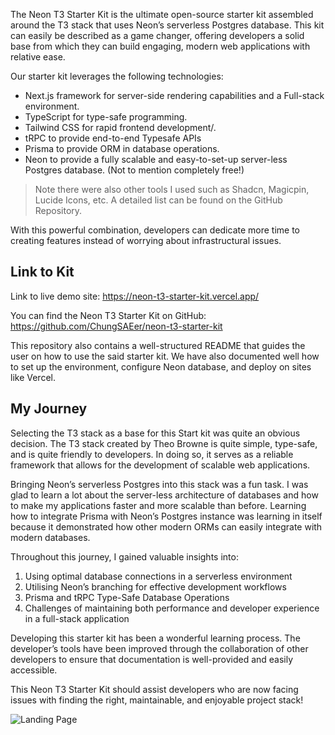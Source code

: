 
<BlogTitle slug="neon-t3-starter-kit-supercharging-web-development-with-serverless-postgres" />

The Neon T3 Starter Kit is the ultimate open-source starter kit assembled around the T3 stack that uses Neon’s serverless Postgres database. This kit can easily be described as a game changer, offering developers a solid base from which they can build engaging, modern web applications with relative ease.

Our starter kit leverages the following technologies:

- Next.js framework for server-side rendering capabilities and a Full-stack environment.
- TypeScript for type-safe programming.
- Tailwind CSS for rapid frontend development/\.
- tRPC to provide end-to-end Typesafe APIs
- Prisma to provide ORM in database operations.
- Neon to provide a fully scalable and easy-to-set-up server-less Postgres database. (Not to mention completely free!)

> Note there were also other tools I used such as Shadcn, Magicpin, Lucide Icons, etc. A detailed list can be found on the GitHub Repository.

With this powerful combination, developers can dedicate more time to creating features instead of worrying about infrastructural issues.

## Link to Kit

Link to live demo site: https://neon-t3-starter-kit.vercel.app/

You can find the Neon T3 Starter Kit on GitHub: https://github.com/ChungSAEer/neon-t3-starter-kit

This repository also contains a well-structured README that guides the user on how to use the said starter kit. We have also documented well how to set up the environment, configure Neon database, and deploy on sites like Vercel.

## My Journey

Selecting the T3 stack as a base for this Start kit was quite an obvious decision. The T3 stack created by Theo Browne is quite simple, type-safe, and is quite friendly to developers. In doing so, it serves as a reliable framework that allows for the development of scalable web applications.

Bringing Neon’s serverless Postgres into this stack was a fun task. I was glad to learn a lot about the server-less architecture of databases and how to make my applications faster and more scalable than before. Learning how to integrate Prisma with Neon’s Postgres instance was learning in itself because it demonstrated how other modern ORMs can easily integrate with modern databases.

Throughout this journey, I gained valuable insights into:

1. Using optimal database connections in a serverless environment
2. Utilising Neon’s branching for effective development workflows
3. Prisma and tRPC Type-Safe Database Operations
4. Challenges of maintaining both performance and developer experience in a full-stack application

Developing this starter kit has been a wonderful learning process. The developer’s tools have been improved through the collaboration of other developers to ensure that documentation is well-provided and easily accessible.

This Neon T3 Starter Kit should assist developers who are now facing issues with finding the right, maintainable, and enjoyable project stack!

![Landing Page](https://dev-to-uploads.s3.amazonaws.com/uploads/articles/pgmusk7stzqsbff46eta.png)

<OriginalPost
  text="Checkout the original post on Dev.to"
  link="https://dev.to/ChungTrong/neon-t3-starter-kit-supercharging-web-development-with-serverless-postgres-13fg"
/>
